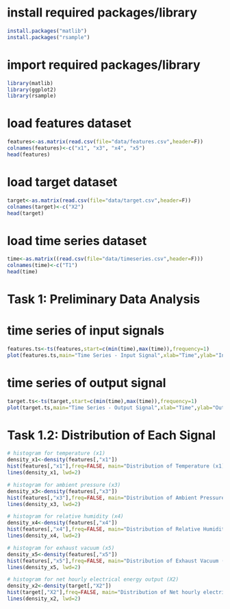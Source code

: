 # install required packages/library
```r
install.packages("matlib")
install.packages("rsample")
```

# import required packages/library
```r
library(matlib)
library(ggplot2)
library(rsample)
```

# load features dataset
```r
features<-as.matrix(read.csv(file="data/features.csv",header=F))
colnames(features)<-c("x1", "x3", "x4", "x5")
head(features)
```

# load target dataset
```r
target<-as.matrix(read.csv(file="data/target.csv",header=F))
colnames(target)<-c("X2")
head(target)
```

# load time series dataset
```r
time<-as.matrix((read.csv(file="data/timeseries.csv",header=F)))
colnames(time)<-c("T1")
head(time)
```

# Task 1: Preliminary Data Analysis
# time series of input signals
```r
features.ts<-ts(features,start=c(min(time),max(time)),frequency=1)
plot(features.ts,main="Time Series - Input Signal",xlab="Time",ylab="Input Signal")
```

# time series of output signal
```r
target.ts<-ts(target,start=c(min(time),max(time)),frequency=1)
plot(target.ts,main="Time Series - Output Signal",xlab="Time",ylab="Output Signal")
```

# Task 1.2: Distribution of Each Signal
```r
# histogram for temperature (x1)
density_x1<-density(features[,"x1"])
hist(features[,"x1"],freq=FALSE, main="Distribution of Temperature (x1)", xlab="Ambient temperature (°C)")
lines(density_x1, lwd=2)
```

```r
# histogram for ambient pressure (x3)
density_x3<-density(features[,"x3"])
hist(features[,"x3"],freq=FALSE, main="Distribution of Ambient Pressure (x3)", xlab="Atmospheric pressure (millibar)")
lines(density_x3, lwd=2)
```

```r
# histogram for relative humidity (x4)
density_x4<-density(features[,"x4"])
hist(features[,"x4"],freq=FALSE, main="Distribution of Relative Humidity (x4)", xlab="Humidity level (%)")
lines(density_x4, lwd=2)
```

```r
# histogram for exhaust vacuum (x5)
density_x5<-density(features[,"x5"])
hist(features[,"x5"],freq=FALSE, main="Distribution of Exhaust Vacuum (x5)", xlab="Vacuum collected from the steam turbine (cm Hg)")
lines(density_x5, lwd=2)
```

```r
# histogram for net hourly electrical energy output (X2)
density_x2<-density(target[,"X2"])
hist(target[,"X2"],freq=FALSE, main="Distribution of Net hourly electrical energy output (X2)", xlab="Net hourly electrical energy output in MW")
lines(density_x2, lwd=2)
```

